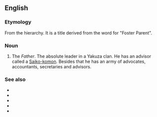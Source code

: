 ==English==

===Etymology===
From the {{etyl|ja|en}} {{w|Yakuza}} hierarchy. It is a title derived from the word for "Foster Parent".

===Noun===
{{en-noun|oyabuns|oyabun}}

# The ''Father''. The absolute leader in a Yakuza clan. He has an advisor called a [[Saiko-komon]]. Besides that he has an army of advocates, accountants, secretaries and advisors.

===See also===
* {{l|en|yakuza}}
* {{l|en|waka gashira}}
* {{l|en|shatei}}
* {{l|en|shatei gashira}}
* {{l|en|kyodai}}